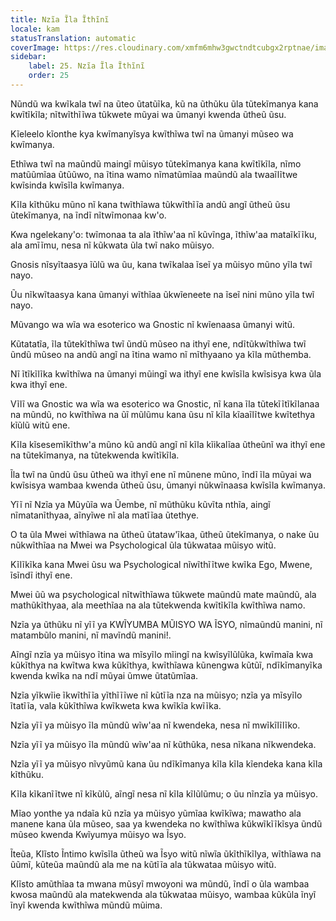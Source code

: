 ```yaml
---
title: Nzĩa Ĩla Ĩthĩnĩ
locale: kam
statusTranslation: automatic
coverImage: https://res.cloudinary.com/xmfm6mhw3gwctndtcubgx2rptnae/image/upload/v1741354419/small_cover_la_gran_rebelion_28716e29d2.webp
sidebar:
    label: 25. Nzĩa Ĩla Ĩthĩnĩ
    order: 25
---
```

Nũndũ wa kwĩkala twĩ na ũteo ũtatũĩka, kũ na ũthũku ũla tũtekĩmanya kana kwĩtĩkĩla; nĩtwĩthĩĩwa tũkwete mũyai wa ũmanyi kwenda ũtheũ ũsu.

Kĩeleelo kĩonthe kya kwĩmanyĩsya kwĩthĩwa twĩ na ũmanyi mũseo wa kwĩmanya.

Ethĩwa twĩ na maũndũ maingĩ mũisyo tũtekĩmanya kana kwĩtĩkĩla, nĩmo matũũmĩaa ũtũũwo, na ĩtina wamo nĩmatũmĩaa maũndũ ala twaaĩlĩtwe kwĩsinda kwĩsĩla kwĩmanya.

Kĩla kĩthũku mũno nĩ kana twĩthĩawa tũkwĩthĩĩa andũ angĩ ũtheũ ũsu ũtekĩmanya, na ĩndĩ nĩtwĩmonaa kw'o.

Kwa ngelekany'o: twĩmonaa ta ala ĩthĩw'aa nĩ kũvĩnga, ĩthĩw'aa mataĩkĩĩku, ala amĩĩmu, nesa nĩ kũkwata ũla twĩ nako mũisyo.

Gnosis nĩsyĩtaasya ĩũlũ wa ũu, kana twĩkalaa ĩseĩ ya mũisyo mũno yĩla twĩ nayo.

Ũu nĩkwĩtaasya kana ũmanyi wĩthĩaa ũkwĩeneete na ĩseĩ nini mũno yĩla twĩ nayo.

Mũvango wa wĩa wa esoterico wa Gnostic nĩ kwĩenaasa ũmanyi witũ.

Kũtatatĩa, ĩla tũtekĩthĩwa twĩ ũndũ mũseo na ithyĩ ene, ndĩtũkwĩthĩwa twĩ ũndũ mũseo na andũ angĩ na ĩtina wamo nĩ mĩthyaano ya kĩla mũthemba.

Nĩ ĩtĩkĩlĩka kwĩthĩwa na ũmanyi mũingĩ wa ithyĩ ene kwĩsĩla kwĩsisya kwa ũla kwa ithyĩ ene.

Vĩlĩ wa Gnostic wa wĩa wa esoterico wa Gnostic, nĩ kana ĩla tũtekĩĩtĩkĩlanaa na mũndũ, no kwĩthĩwa na ũĩ mũlũmu kana ũsu nĩ kĩla kĩaaĩlĩtwe kwĩtethya kĩũlũ witũ ene.

Kĩla kĩsesemĩkĩthw'a mũno kũ andũ angĩ nĩ kĩla kĩikalĩaa ũtheũnĩ wa ithyĩ ene na tũtekĩmanya, na tũtekwenda kwĩtĩkĩla.

Ĩla twĩ na ũndũ ũsu ũtheũ wa ithyĩ ene nĩ mũnene mũno, ĩndĩ ĩla mũyai wa kwĩsisya wambaa kwenda ũtheũ ũsu, ũmanyi nũkwĩnaasa kwĩsĩla kwĩmanya.

Yĩĩ nĩ Nzĩa ya Mũyũĩa wa Ũembe, nĩ mũthũku kũvĩta nthĩa, aingĩ nĩmatanĩthyaa, aĩnyĩwe nĩ ala matĩĩaa ũtethye.

O ta ũla Mwei wĩthĩawa na ũtheũ ũtataw'ĩkaa, ũtheũ ũtekĩmanya, o nake ũu nũkwĩthĩaa na Mwei wa Psychological ũla tũkwataa mũisyo witũ.

Kĩlĩkĩka kana Mwei ũsu wa Psychological nĩwĩthĩĩtwe kwĩka Ego, Mwene, ĩsĩndĩ ithyĩ ene.

Mwei ũũ wa psychological nĩtwĩthĩawa tũkwete maũndũ mate maũndũ, ala mathũkĩthyaa, ala meethĩaa na ala tũtekwenda kwĩtĩkĩla kwĩthĩwa namo.

Nzĩa ya ũthũku nĩ yĩĩ ya KWĨYUMBA MŨISYO WA ĨSYO, nĩmaũndũ manini, nĩ matambũlo manini, nĩ mavĩndũ manini!.

Aĩngĩ nzĩa ya mũisyo ĩtina wa mĩsyĩlo mĩingĩ na kwĩsyĩlũlũka, kwĩmaĩa kwa kũkĩthya na kwĩtwa kwa kũkĩthya, kwĩthĩawa kũnengwa kũtũĩ, ndĩkĩmanyĩka kwenda kwĩka na ndĩ mũyai ũmwe ũtatũmĩaa.

Nzĩa yĩkwĩie ĩkwĩthĩĩa yĩthĩĩĩwe nĩ kũtĩĩa nza na mũisyo; nzĩa ya mĩsyĩlo ĩtatĩĩa, vala kũkĩthĩwa kwĩkweta kwa kwĩkĩa kwĩĩka.

Nzĩa yĩĩ ya mũisyo ĩla mũndũ wĩw'aa nĩ kwendeka, nesa nĩ mwĩkĩlĩlĩko.

Nzĩa yĩĩ ya mũisyo ĩla mũndũ wĩw'aa nĩ kũthũka, nesa nĩkana nĩkwendeka.

Nzĩa yĩĩ ya mũisyo nĩvyũmũ kana ũu ndĩkĩmanya kĩla kĩla kĩendeka kana kĩla kĩthũku.

Kĩla kĩkanĩĩtwe nĩ kĩkũlũ, aĩngĩ nesa nĩ kĩla kĩlũlũmu; o ũu nĩnzĩa ya mũisyo.

Mĩao yonthe ya ndaĩa kũ nzĩa ya mũisyo yũmĩaa kwĩkĩwa; mawatho ala manene kana ũla mũseo, saa ya kwendeka no kwĩthĩwa kũkwĩkĩĩkĩsya ũndũ mũseo kwenda Kwĩyumya mũisyo wa Ĩsyo.

Ĩteũa, Klĩsto Ĩntimo kwĩsĩla ũtheũ wa Ĩsyo witũ nĩwĩa ũkĩthĩkĩlya, wĩthĩawa na ũũmĩ, kũteũa maũndũ ala me na kũtĩĩa ala tũkwataa mũisyo witũ.

Klĩsto amũthĩaa ta mwana mũsyĩ mwoyoni wa mũndũ, ĩndĩ o ũla wambaa kwosa maũndũ ala matekwenda ala tũkwataa mũisyo, wambaa kũkũla ĩnyĩ ĩnyĩ kwenda kwĩthĩwa mũndũ mũima.

